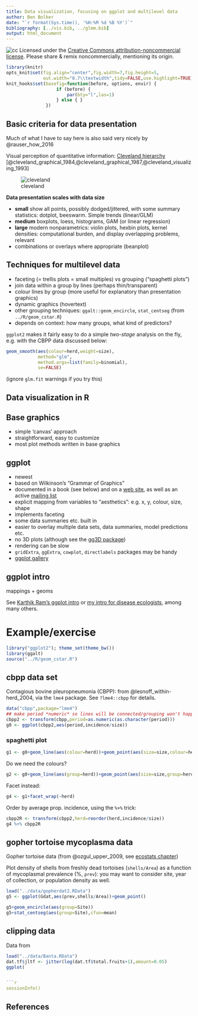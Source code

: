 ```yaml
---
title: Data visualization, focusing on ggplot and multilevel data
author: Ben Bolker
date: "`r format(Sys.time(), '%H:%M %d %B %Y')`"
bibliography: [../vis.bib, ../glmm.bib]
output: html_document
---
```


![cc](pix/cc-attrib-nc.png)
Licensed under the 
[Creative Commons attribution-noncommercial license](http://creativecommons.org/licenses/by-nc/3.0/).
Please share \& remix noncommercially, mentioning its origin.

```r
library(knitr)
opts_knit$set(fig.align="center",fig.width=7,fig.height=5,
              out.width="0.7\\textwidth",tidy=FALSE,use.highlight=TRUE)
knit_hooks$set(basefig=function(before, options, envir) {
                   if (before) {
                       par(bty="l",las=1)
                   } else { }
               })
``` 

## Basic criteria for data presentation

Much of what I have to say here is also said very nicely by @rauser_how_2016

Visual perception of quantitative information: [Cleveland hierarchy](http://processtrends.com/toc_data_visualization.htm) [@cleveland_graphical_1984,@cleveland_graphical_1987,@cleveland_visualizing_1993]

![cleveland](pix/data_vis_1.png)

**Data presentation scales with data size**

* **small** show all points, possibly dodged/jittered, with some summary statistics: dotplot, beeswarm. Simple trends (linear/GLM)
* **medium** boxplots, loess, histograms, GAM (or linear regression)
* **large** modern nonparametrics: violin plots, hexbin plots, kernel densities: computational burden, and display overlapping problems, relevant
* combinations or overlays where appropriate (beanplot)

## Techniques for multilevel data

* faceting (= trellis plots = small multiples) vs grouping ("spaghetti plots")
* join data within a group by lines (perhaps thin/transparent)
* colour lines by group (more useful for explanatory than presentation graphics)
* dynamic graphics (hovertext)
* other grouping techniques: `ggalt::geom_encircle`, `stat_centseg` (from `../R/geom_cstar.R`)
* depends on context: how many groups, what kind of predictors?

`ggplot2` makes it fairly easy to do a simple *two-stage* analysis on the fly, e.g. with the CBPP data discussed below:

```r
geom_smooth(aes(colour=herd,weight=size),
            method="glm",
            method.args=list(family=binomial),
            se=FALSE)
```
(ignore `glm.fit` warnings if you try this)

## Data visualization in R

## Base graphics 

- simple 'canvas' approach
- straightforward, easy to customize
- most plot methods written in base graphics

## ggplot 

- newest
- based on Wilkinson's "Grammar of Graphics"
- documented in a book (see below) and on a [web site](http://had.co.nz/ggplot2), as well as an active [mailing list](http://groups.google.com/group/ggplot2)
- explicit mapping from variables to "aesthetics": e.g. x, y, colour, size, shape
- implements faceting
- some data summaries etc. built in
- easier to overlay multiple data sets, data summaries, model predictions etc.
- no 3D plots (although see the [gg3D package](https://github.com/AckerDWM/gg3D))
- rendering can be slow
- `gridExtra`, `ggExtra`, `cowplot`, `directlabels` packages may be handy
- [ggplot gallery](http://www.ggplot2-exts.org/gallery/)

## ggplot intro

mappings + geoms

See [Karthik Ram's ggplot intro](https://github.com/karthikram/ggplot-lecture) or [my intro for disease ecologists](http://ms.mcmaster.ca/~bolker/eeid/ecology/ggplot.pdf), among many others.

# Example/exercise

```r
library("ggplot2"); theme_set(theme_bw())
library(ggalt)
source("../R/geom_cstar.R")
```

## cbpp data set
Contagious bovine pleuropneumonia (CBPP): from @lesnoff_within-herd_2004, via the `lme4` package. See `?lme4::cbpp` for details.

```r
data("cbpp",package="lme4")
## make period *numeric* so lines will be connected/grouping won't happen
cbpp2 <- transform(cbpp,period=as.numeric(as.character(period)))
g0 <- ggplot(cbpp2,aes(period,incidence/size))
```

### spaghetti plot

```r
g1 <- g0+geom_line(aes(colour=herd))+geom_point(aes(size=size,colour=herd))
```

Do we need the colours?
```r
g2 <- g0+geom_line(aes(group=herd))+geom_point(aes(size=size,group=herd))
```

Facet instead:

```r
g4 <- g1+facet_wrap(~herd)
```

Order by average prop. incidence, using the `%+%` trick:

```r
cbpp2R <- transform(cbpp2,herd=reorder(herd,incidence/size))
g4 %+% cbpp2R
```

## gopher tortoise mycoplasma data

Gopher tortoise data (from @ozgul_upper_2009, see [ecostats chapter](http://bbolker.github.io/mixedmodels-misc/ecostats_chap.html#data))

Plot density of shells from freshly dead tortoises (`shells/Area`) as a function of mycoplasmal prevalence (%, `prev`): you may want to consider site, year of collection, or population density as well.

```r
load("../data/gopherdat2.RData")
g5 <- ggplot(Gdat,aes(prev,shells/Area))+geom_point()
```

```r
g5+geom_encircle(aes(group=Site))
g5+stat_centseg(aes(group=Site),cfun=mean)
```

## clipping data

Data from

```r
load("../data/Banta.RData")
dat.tf$jltf <- jitter(log(dat.tf$total.fruits+1),amount=0.05)
ggplot(


```r
sessionInfo()
```

## References
